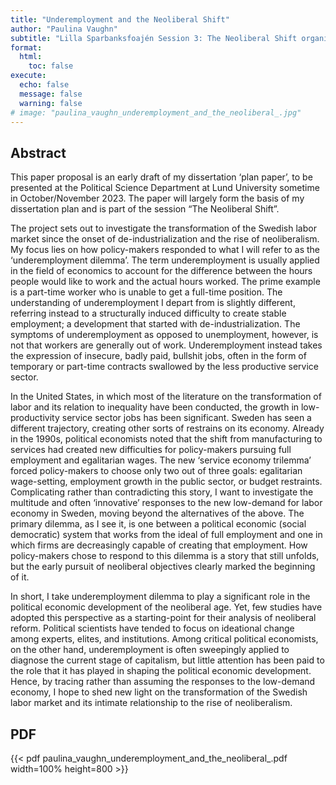 ---
title: "Underemployment and the Neoliberal Shift"
author: "Paulina Vaughn"
subtitle: "Lilla Sparbanksfoajén Session 3: The Neoliberal Shift organized by Jonas Ljungberg and Erik Bengtsson"
format:
  html:
    toc: false
execute:
  echo: false
  message: false
  warning: false
# image: "paulina_vaughn_underemployment_and_the_neoliberal_.jpg"
---

## Abstract

This paper proposal is an early draft of my dissertation 'plan paper’, to be presented at the Political Science Department at Lund University sometime in October/November 2023. The paper will largely form the basis of my dissertation plan and is part of the session “The Neoliberal Shift”. 

The project sets out to investigate the transformation of the Swedish labor market since the onset of de-industrialization and the rise of neoliberalism. My focus lies on how policy-makers responded to what I will refer to as the ‘underemployment dilemma’. The term underemployment is usually applied in the field of economics to account for the difference between the hours people would like to work and the actual hours worked. The prime example is a part-time worker who is unable to get a full-time position. The understanding of underemployment I depart from is slightly different, referring instead to a structurally induced difficulty to create stable employment; a development that started with de-industrialization. The symptoms of underemployment as opposed to unemployment, however, is not that workers are generally out of work. Underemployment instead takes the expression of insecure, badly paid, bullshit jobs, often in the form of temporary or part-time contracts swallowed by the less productive service sector. 

In the United States, in which most of the literature on the transformation of labor and its relation to inequality have been conducted, the growth in low-productivity service sector jobs has been significant. Sweden has seen a different trajectory, creating other sorts of restrains on its economy. Already in the 1990s, political economists noted that the shift from manufacturing to services had created new difficulties for policy-makers pursuing full employment and egalitarian wages. The new ‘service economy trilemma’ forced policy-makers to choose only two out of three goals: egalitarian wage-setting, employment growth in the public sector, or budget restraints. Complicating rather than contradicting this story, I want to investigate the multitude and often ‘innovative’ responses to the new low-demand for labor economy in Sweden, moving beyond the alternatives of the above. The primary dilemma, as I see it, is one between a political economic (social democratic) system that works from the ideal of full employment and one in which firms are decreasingly capable of creating that employment. How policy-makers chose to respond to this dilemma is a story that still unfolds, but the early pursuit of neoliberal objectives clearly marked the beginning of it. 

In short, I take underemployment dilemma to play a significant role in the political economic development of the neoliberal age. Yet, few studies have adopted this perspective as a starting-point for their analysis of neoliberal reform. Political scientists have tended to focus on ideational change among experts, elites, and institutions. Among critical political economists, on the other hand, underemployment is often sweepingly applied to diagnose the current stage of capitalism, but little attention has been paid to the role that it has played in shaping the political economic development. Hence, by tracing rather than assuming the responses to the low-demand economy, I hope to shed new light on the transformation of the Swedish labor market and its intimate relationship to the rise of neoliberalism.


## PDF

{{< pdf paulina_vaughn_underemployment_and_the_neoliberal_.pdf width=100% height=800 >}}


